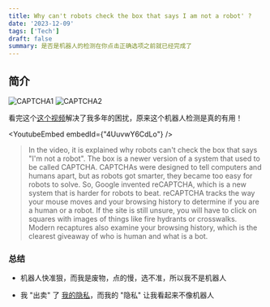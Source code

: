 ```yaml
---
title: Why can't robots check the box that says I am not a robot' ?
date: '2023-12-09'
tags: ['Tech']
draft: false
summary: 是否是机器人的检测在你点击正确选项之前就已经完成了
---
```




## 简介

![CAPTCHA1](/static/images/CAPTCHA1.jpg)
![CAPTCHA2](/static/images/CAPTCHA2.jpg)

看完这个[这个视频](https://www.youtube.com/watch?v=4UuvwY6CdLo)解决了我多年的困扰，原来这个机器人检测是真的有用！

<YoutubeEmbed embedId={"4UuvwY6CdLo"} />

> In the video, it is explained why robots can't check the box that says "I'm not a robot". The box is a newer version of a system that used to be called CAPTCHA. CAPTCHAs were designed to tell computers and humans apart, but as robots got smarter, they became too easy for robots to solve. So, Google invented reCAPTCHA, which is a new system that is harder for robots to beat. reCAPTCHA tracks the way your mouse moves and your browsing history to determine if you are a human or a robot. If the site is still unsure, you will have to click on squares with images of things like fire hydrants or crosswalks. Modern recaptures also examine your browsing history, which is the clearest giveaway of who is human and what is a bot.

### 总结

- 机器人快准狠，而我是废物，点的慢，选不准，所以我不是机器人

- 我 "出卖" 了 [我的隐私](https://www.netflix.com/title/80117542)，而我的 "隐私" 让我看起来不像机器人
